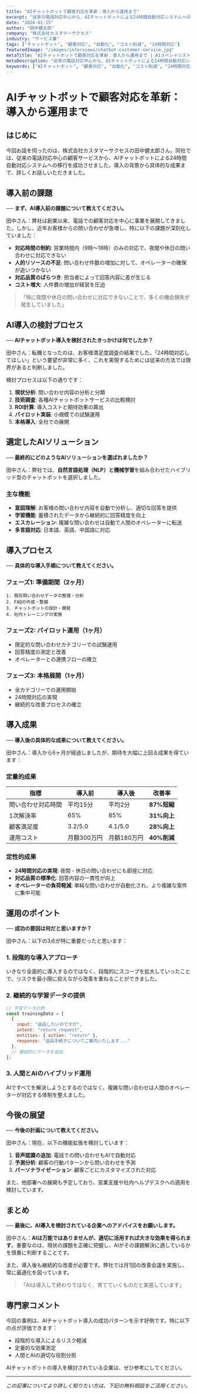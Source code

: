 ```yaml
---
title: "AIチャットボットで顧客対応を革新：導入から運用まで"
excerpt: "従来の電話対応中心から、AIチャットボットによる24時間自動対応システムへの移行事例。導入プロセス、成果、運用のポイントまで詳しく解説。"
date: "2024-01-15"
author: "田中健太郎"
company: "株式会社カスタマーサクセス"
industry: "サービス業"
tags: ["チャットボット", "顧客対応", "自動化", "コスト削減", "24時間対応"]
featuredImage: "/images/interviews/chatbot-customer-service.jpg"
metaTitle: "AIチャットボットで顧客対応を革新：導入から運用まで | AIスペシャリスト.com"
metaDescription: "従来の電話対応中心から、AIチャットボットによる24時間自動対応システムへの移行事例。導入プロセス、成果、運用のポイントまで詳しく解説。"
keywords: ["AIチャットボット", "顧客対応", "自動化", "コスト削減", "24時間対応", "DX"]
---
```


# AIチャットボットで顧客対応を革新：導入から運用まで

## はじめに

今回お話を伺ったのは、株式会社カスタマーサクセスの田中健太郎さん。同社では、従来の電話対応中心の顧客サービスから、AIチャットボットによる24時間自動対応システムへの移行を成功させました。導入の背景から具体的な成果まで、詳しくお話しいただきました。

## 導入前の課題

**── まず、AI導入前の課題について教えてください。**

田中さん：弊社は創業以来、電話での顧客対応を中心に事業を展開してきました。しかし、近年お客様からの問い合わせが急増し、特に以下の課題が深刻化していました：

- **対応時間の制約**: 営業時間内（9時～18時）のみの対応で、夜間や休日の問い合わせに対応できない
- **人的リソースの不足**: 問い合わせ件数の増加に対して、オペレーターの確保が追いつかない
- **対応品質のばらつき**: 担当者によって回答内容に差が生じる
- **コスト増大**: 人件費の増加が経営を圧迫

> 「特に夜間や休日の問い合わせに対応できないことで、多くの機会損失が発生していました」

## AI導入の検討プロセス

**── AIチャットボット導入を検討されたきっかけは何でしたか？**

田中さん：転機となったのは、お客様満足度調査の結果でした。「24時間対応してほしい」という要望が非常に多く、これを実現するためには従来の方法では限界があると判断しました。

検討プロセスは以下の通りです：

1. **現状分析**: 問い合わせ内容の分析と分類
2. **技術調査**: 各種AIチャットボットサービスの比較検討
3. **ROI計算**: 導入コストと期待効果の算出
4. **パイロット実装**: 小規模での試験運用
5. **本格導入**: 全社での展開

## 選定したAIソリューション

**── 最終的にどのようなAIソリューションを選ばれましたか？**

田中さん：弊社では、**自然言語処理（NLP）**と**機械学習**を組み合わせたハイブリッド型のチャットボットを選択しました。

### 主な機能

- **意図理解**: お客様の問い合わせ内容を自動で分析し、適切な回答を提供
- **学習機能**: 蓄積されたデータから継続的に回答精度を向上
- **エスカレーション**: 複雑な問い合わせは自動で人間のオペレーターに転送
- **多言語対応**: 日本語、英語、中国語に対応

## 導入プロセス

**── 具体的な導入手順について教えてください。**

### フェーズ1: 準備期間（2ヶ月）

```
1. 既存問い合わせデータの整理・分析
2. FAQの作成・整備
3. チャットボットの設計・開発
4. 社内トレーニングの実施
```

### フェーズ2: パイロット運用（1ヶ月）

- 限定的な問い合わせカテゴリーでの試験運用
- 回答精度の測定と改善
- オペレーターとの連携フローの確立

### フェーズ3: 本格展開（1ヶ月）

- 全カテゴリーでの運用開始
- 24時間対応の実現
- 継続的な改善プロセスの確立

## 導入成果

**── 導入後の具体的な成果について教えてください。**

田中さん：導入から6ヶ月が経過しましたが、期待を大幅に上回る成果を得ています：

### 定量的成果

| 指標 | 導入前 | 導入後 | 改善率 |
|------|--------|--------|--------|
| 問い合わせ対応時間 | 平均15分 | 平均2分 | **87%短縮** |
| 1次解決率 | 65% | 85% | **31%向上** |
| 顧客満足度 | 3.2/5.0 | 4.1/5.0 | **28%向上** |
| 運用コスト | 月額300万円 | 月額180万円 | **40%削減** |

### 定性的成果

- **24時間対応の実現**: 夜間・休日の問い合わせにも即座に対応
- **対応品質の標準化**: 回答内容の一貫性が向上
- **オペレーターの負荷軽減**: 単純な問い合わせが自動化され、より複雑な案件に集中可能

## 運用のポイント

**── 成功の要因は何だと思いますか？**

田中さん：以下の3点が特に重要だったと思います：

### 1. 段階的な導入アプローチ

いきなり全面的に導入するのではなく、段階的にスコープを拡大していったことで、リスクを最小限に抑えながら改善を重ねることができました。

### 2. 継続的な学習データの提供

```javascript
// 学習データの例
const trainingData = [
  {
    input: "返品したいのですが",
    intent: "return_request",
    entities: { action: "return" },
    response: "返品手続きについてご案内いたします..."
  },
  // 継続的にデータを追加
];
```

### 3. 人間とAIのハイブリッド運用

AIですべてを解決しようとするのではなく、複雑な問い合わせは人間のオペレーターが対応する体制を整えました。

## 今後の展望

**── 今後の計画について教えてください。**

田中さん：現在、以下の機能拡張を検討しています：

1. **音声認識の追加**: 電話での問い合わせもAIで自動対応
2. **予測分析**: 顧客の行動パターンから問い合わせを予測
3. **パーソナライゼーション**: 顧客ごとにカスタマイズされた対応

また、他部署への展開も予定しており、営業支援や社内ヘルプデスクへの適用を検討しています。

## まとめ

**── 最後に、AI導入を検討されている企業へのアドバイスをお願いします。**

田中さん：**AIは万能ではありませんが、適切に活用すれば大きな効果を得られます**。重要なのは、現状の課題を正確に把握し、AIがその課題解決に適しているかを慎重に判断することです。

また、導入後も継続的な改善が必要です。弊社では月1回の改善会議を実施し、常に最適化を図っています。

> 「AIは導入して終わりではなく、育てていくものだと実感しています」

## 専門家コメント

今回の事例は、AIチャットボット導入の成功パターンを示す好例です。特に以下の点が評価できます：

- 段階的な導入によるリスク軽減
- 定量的な効果測定
- 人間とAIの適切な役割分担

AIチャットボットの導入を検討されている企業は、ぜひ参考にしてください。

---

*この記事についてより詳しく知りたい方は、下記の無料相談をご活用ください。*